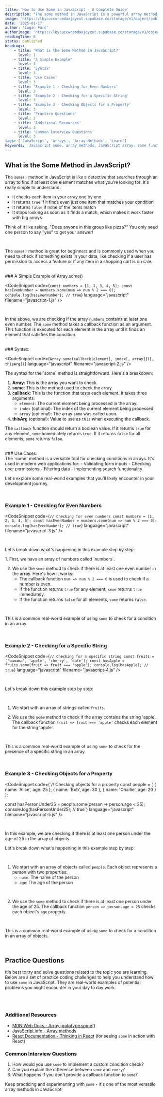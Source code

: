 ```yaml
---
title: 'How to Use Some in JavaScript - A Complete Guide'
description: "The some method in JavaScript is a powerful array method that checks if at least one element in an array satisfies a condition. This guide provides practical examples, step-by-step explanations, and real-world use cases."
image: 'https://lbycuccwrcmdaxjqyxut.supabase.co/storage/v1/object/public/blog-images/what-is-array-some.png'
date: '2025-01-17'
author: 'Logan Ford'
authorImage: 'https://lbycuccwrcmdaxjqyxut.supabase.co/storage/v1/object/public/user-profile-pictures/3a57d7e8-8b80-483b-93d0-70fe1f06b0c0/logo.png?u=1l5im5h5n6e5'
readingTime: 8
status: published
headings:
    - title: 'What is the Some Method in JavaScript?'
      level: 1
    - title: "A Simple Example"
      level: 3
    - title: 'Syntax'
      level: 3
    - title: 'Use Cases'
      level: 3
    - title: 'Example 1 - Checking for Even Numbers'
      level: 3
    - title: 'Example 2 - Checking for a Specific String'
      level: 3
    - title: 'Example 3 - Checking Objects for a Property'
      level: 3
    - title: 'Practice Questions'
      level: 2
    - title: 'Additional Resources'
      level: 3
    - title: 'Common Interview Questions'
      level: 3
tags: ['JavaScript', 'Arrays', 'Array Methods', 'Learn']
keywords: 'JavaScript some, array methods, JavaScript array, some function, JavaScript tutorial, web development, coding tutorial, checking conditions in arrays'
---
```



## What is the Some Method in JavaScript?

The `some()` method in JavaScript is like a detective that searches through an array to find if at least one element matches what you're looking for. It's really simple to understand:

- It checks each item in your array one by one
- It returns `true` if it finds even just one item that matches your condition
- It returns `false` if none of the items match
- It stops looking as soon as it finds a match, which makes it work faster with big arrays

Think of it like asking, "Does anyone in this group like pizza?" You only need one person to say "yes" to get your answer!

<br />

The `some()` method is great for beginners and is commonly used when you need to check if something exists in your data, like checking if a user has permission to access a feature or if any item in a shopping cart is on sale.

<br />

<div className="my-4">
### A Simple Example of Array.some()
</div>

<CodeSnippet code={`const numbers = [1, 2, 3, 4, 5];
const hasEvenNumber = numbers.some(num => num % 2 === 0);
console.log(hasEvenNumber); // true`} language="javascript" filename="javascript-1.js" />

<br />

In the above, we are checking if the array `numbers` contains at least one even number. The `some` method takes a callback function as an argument. This function is executed for each element in the array until it finds an element that satisfies the condition.

<br />

<div className="my-4">
### Syntax:
</div>

<CodeSnippet code={`Array.some(callback(element[, index[, array]])[, thisArg])`} language="javascript" filename="javascript-2.js" />

<div className="my-4">
The syntax for the `some` method is straightforward. Here's a breakdown:

1. **Array**: This is the array you want to check.
2. **some**: This is the method used to check the array.
3. **callback**: This is the function that tests each element. It takes three arguments:
   - `element`: The current element being processed in the array.
   - `index` (optional): The index of the current element being processed.
   - `array` (optional): The array `some` was called upon.
4. **thisArg** (optional): Value to use as `this` when executing the callback.

The `callback` function should return a boolean value. If it returns `true` for any element, `some` immediately returns `true`. If it returns `false` for all elements, `some` returns `false`.
</div>

<br />

<div className="my-4">
### Use Cases:
</div>

<div className="my-4">
The `some` method is a versatile tool for checking conditions in arrays. It's used in modern web applications for:
- Validating form inputs
- Checking user permissions
- Filtering data
- Implementing search functionality

<br />

Let's explore some real-world examples that you'll likely encounter in your development journey.
</div>

<br />

### Example 1 - Checking for Even Numbers

<CodeSnippet code={`// Checking for even numbers
const numbers = [1, 2, 3, 4, 5];
const hasEvenNumber = numbers.some(num => num % 2 === 0);
console.log(hasEvenNumber); // true`} language="javascript" filename="javascript-3.js" />

<br />

Let's break down what's happening in this example step by step:

<div className="my-4">
1. First, we have an array of numbers called `numbers`.

2. We use the `some` method to check if there is at least one even number in the array. Here's how it works:
   - The callback function `num => num % 2 === 0` is used to check if a number is even.
   - If the function returns `true` for any element, `some` returns `true` immediately.
   - If the function returns `false` for all elements, `some` returns `false`.

<br />

This is a common real-world example of using `some` to check for a condition in an array.
</div>

<br />

### Example 2 - Checking for a Specific String

<CodeSnippet code={`// Checking for a specific string
const fruits = ['banana', 'apple', 'cherry', 'date'];
const hasApple = fruits.some(fruit => fruit === 'apple');
console.log(hasApple); // true`} language="javascript" filename="javascript-4.js" />

<br />

Let's break down this example step by step:

<br />

1. We start with an array of strings called `fruits`.

2. We use the `some` method to check if the array contains the string 'apple'. The callback function `fruit => fruit === 'apple'` checks each element for the string 'apple'.

<br />

This is a common real-world example of using `some` to check for the presence of a specific string in an array.

<br />

### Example 3 - Checking Objects for a Property

<CodeSnippet code={`// Checking objects for a property
const people = [
  { name: 'Alice', age: 25 },
  { name: 'Bob', age: 30 },
  { name: 'Charlie', age: 20 }
];

const hasPersonUnder25 = people.some(person => person.age < 25);
console.log(hasPersonUnder25); // true`} language="javascript" filename="javascript-5.js" />

<br />

In this example, we are checking if there is at least one person under the age of 25 in the array of objects.

Let's break down what's happening in this example step by step:

<br />

1. We start with an array of objects called `people`. Each object represents a person with two properties:
   - `name`: The name of the person
   - `age`: The age of the person

<br />

2. We use the `some` method to check if there is at least one person under the age of 25. The callback function `person => person.age < 25` checks each object's `age` property.

<br />

This is a common real-world example of using `some` to check for a condition in an array of objects.

<br />

## Practice Questions

It's best to try and solve questions related to the topic you are learning. Below are a set of practice coding challenges to help you understand how to use `some` in JavaScript. 
They are real-world examples of potential problems you might encounter in your day to day work.

<br />

<MdxQuestionDisplay tag="some" take={5} />

<br />

### Additional Resources
- [MDN Web Docs - Array.prototype.some()](https://developer.mozilla.org/en-US/docs/Web/JavaScript/Reference/Global_Objects/Array/some)
- [JavaScript.info - Array methods](https://javascript.info/array-methods)
- [React Documentation - Thinking in React](https://react.dev/learn/thinking-in-react) (for seeing `some` in action with React)

### Common Interview Questions
1. How would you use `some` to implement a custom condition check?
2. Can you explain the difference between `some` and `every`?
3. What happens if you don't provide a callback function to `some`?

Keep practicing and experimenting with `some` - it's one of the most versatile array methods in JavaScript!
